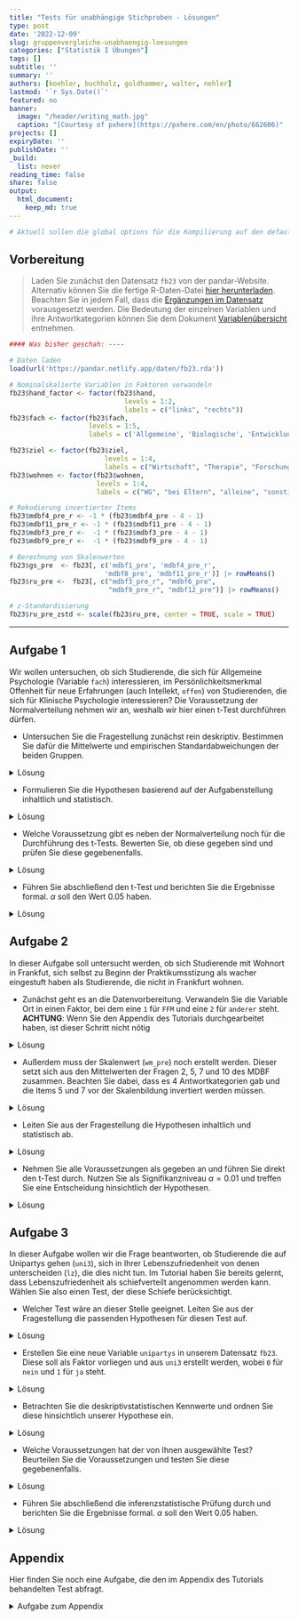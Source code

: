 ```yaml
---
title: "Tests für unabhängige Stichproben - Lösungen" 
type: post
date: '2022-12-09' 
slug: gruppenvergleiche-unabhaengig-loesungen 
categories: ["Statistik I Übungen"] 
tags: [] 
subtitle: ''
summary: '' 
authors: [koehler, buchholz, goldhammer, walter, nehler] 
lastmod: '`r Sys.Date()`'
featured: no
banner:
  image: "/header/writing_math.jpg"
  caption: "[Courtesy of pxhere](https://pxhere.com/en/photo/662606)"
projects: []
expiryDate: ''
publishDate: ''
_build:
  list: never
reading_time: false
share: false
output:
  html_document:
    keep_md: true
---
```



```r
# Aktuell sollen die global options für die Kompilierung auf den default Einstellungen gelassen werden
```

## Vorbereitung

> Laden Sie zunächst den Datensatz `fb23` von der pandar-Website. Alternativ können Sie die fertige R-Daten-Datei [<i class="fas fa-download"></i> hier herunterladen](/daten/fb23.rda). Beachten Sie in jedem Fall, dass die [Ergänzungen im Datensatz](/lehre/statistik-i/gruppenvergleiche-unabhaengig/#prep) vorausgesetzt werden. Die Bedeutung der einzelnen Variablen und ihre Antwortkategorien können Sie dem Dokument [Variablenübersicht](/lehre/statistik-i/variablen.pdf) entnehmen.


```r
#### Was bisher geschah: ----

# Daten laden
load(url('https://pandar.netlify.app/daten/fb23.rda'))

# Nominalskalierte Variablen in Faktoren verwandeln
fb23$hand_factor <- factor(fb23$hand,
                             levels = 1:2,
                             labels = c("links", "rechts"))
fb23$fach <- factor(fb23$fach,
                    levels = 1:5,
                    labels = c('Allgemeine', 'Biologische', 'Entwicklung', 'Klinische', 'Diag./Meth.'))

fb23$ziel <- factor(fb23$ziel,
                        levels = 1:4,
                        labels = c("Wirtschaft", "Therapie", "Forschung", "Andere"))
fb23$wohnen <- factor(fb23$wohnen, 
                      levels = 1:4, 
                      labels = c("WG", "bei Eltern", "alleine", "sonstiges"))

# Rekodierung invertierter Items
fb23$mdbf4_pre_r <- -1 * (fb23$mdbf4_pre - 4 - 1)
fb23$mdbf11_pre_r <- -1 * (fb23$mdbf11_pre - 4 - 1)
fb23$mdbf3_pre_r <-  -1 * (fb23$mdbf3_pre - 4 - 1)
fb23$mdbf9_pre_r <-  -1 * (fb23$mdbf9_pre - 4 - 1)

# Berechnung von Skalenwerten
fb23$gs_pre  <- fb23[, c('mdbf1_pre', 'mdbf4_pre_r', 
                        'mdbf8_pre', 'mdbf11_pre_r')] |> rowMeans()
fb23$ru_pre <-  fb23[, c("mdbf3_pre_r", "mdbf6_pre", 
                         "mdbf9_pre_r", "mdbf12_pre")] |> rowMeans()

# z-Standardisierung
fb23$ru_pre_zstd <- scale(fb23$ru_pre, center = TRUE, scale = TRUE)
```

***

## Aufgabe 1
Wir wollen untersuchen, ob sich Studierende, die sich für Allgemeine Psychologie (Variable `fach`) interessieren, im Persönlichkeitsmerkmal Offenheit für neue Erfahrungen (auch Intellekt, `offen`) von Studierenden, die sich für Klinische Psychologie interessieren? Die Voraussetzung der Normalverteilung nehmen wir an, weshalb wir hier einen t-Test durchführen dürfen. 

* Untersuchen Sie die Fragestellung zunächst rein deskriptiv. Bestimmen Sie dafür die Mittelwerte und empirischen Standardabweichungen der beiden Gruppen. 

<details><summary>Lösung</summary>

In der Variable `fach` liegen 5 verschiedene Fächer vor. Es interessieren aber nur zwei Ausprägungen davon, weshalb wir ein Subset aus unseren Daten bilden. Dieses legen wir in einem neuen Datensatz ab, den wir `data1` nennen, da er zur ersten Aufgabe gehört. 

```r
table(fb23$fach)
data1 <- fb23[fb23$fach=="Allgemeine"|fb23$fach=="Klinische", ]
```

Damit im neuen Datensatz die alten Levels nicht mehr existieren (und bspw. bei Nutzung von `table()` mit einer Häufigkeit von 0 angezeigt werden), verwenden wir den Befehl `droplevels()`.

```r
table(data1$fach)
data1$fach <- droplevels(data1$fach)
table(data1$fach)
```

Beachten Sie, dass dieses Vorgehen aber keine Personen ausschließt, die das Lieblingsfach nicht angegeben haben. Dies können wir aber durch eine weitere Reduktion des Datensatzes erreichen.

```r
data1 <- data1[!is.na(data1$fach),]

```

**Deskriptivstatistische Beantwortung der Fragestellung: grafisch**

```r
boxplot(data1$offen ~ data1$fach,
        xlab="Interessenfach", ylab="Offenheit für neue Erfahrungen", 
        las=1, cex.lab=1.5, 
        main="Interessenfach und Offenheit")
```

**Deskriptivstatistische Beantwortung der Fragestellung: statistisch**
Die `describeBy()` Funktion aus dem Paket `psych` kann uns helfen, direkt die deskriptiven Maße getrennt für unsere beiden Gruppen zu erstellen.

```r
library(psych)
describeBy(x = data1$offen, group = data1$fach)
```
Allerdings haben wir auch gelernt, dass die Funktion `describeBy()` nur Populationsschätzer für Varianz und Standardabweichung berichtet. Deshalb müssen wir die empirische Schätzung mittels der Korrektur durchführen. Hierfür gibt es natürlich verschiedene Wege. Wir ziehen uns in dem Code alle Offenheits-Werte, die Personen mit den jeweiligen Fächern angegeben haben und legen Sie jeweils in ein Objekt (`offen_A` und `offen_K`) ab. Diese Objekte sind Vektoren und enthalten somit NUR die Offenheits-Werte. Allerdings müssen wir hier fehlende Werte beachten, da es sein könnte, dass eine Person zwar die Frage nach ihrem Lieblingsfach, aber nicht die Frage nach ihrer Offenheit. In dem Beispiel kommt das zwar nicht vor, aber zur Sicherheit haben wir den Code allgemein gültig geschrieben.

```r
offen_A <- data1$offen[(data1$fach=="Allgemeine")]
sigma_A <- sd(offen_A)
n_A <- length(offen_A[!is.na(offen_A)])
sd_A <- sigma_A * sqrt((n_A - 1) / n_A)
sd_A 

offen_K <- data1$offen[(data1$fach=="Klinische")]
sigma_K <- sd(offen_K)
n_K <- length(offen_K[!is.na(offen_K)])
sd_K <- sigma_K * sqrt((n_K-1) / n_K)
sd_K
```

Mittelwert der Allgemeinen Psychologen ($M = `r round(mean(offen_A), 2)`$, $SD_ = `r round(sd_A, 2)`$ unterscheidet sich deskriptivstatistisch vom Mittelwert der Klinischen ($M = `r round(mean(offen_K), 2)`$, $SD = `r round(sd_K, 2)`$).

</details>

* Formulieren Sie die Hypothesen basierend auf der Aufgabenstellung inhaltlich und statistisch.

<details><summary>Lösung</summary>
**Hypothesen**

* Art des Effekts: Unterschiedshypothese  
* Richtung des Effekts: Ungerichtet $\rightarrow$ ungerichtete Hypothesen  
* Größe des Effekts: Unspezifisch  

Hypothesenpaar (inhaltlich):

* $H_0$: Die Offenheitswerte unterscheiden sich nicht zwischen Studierenden, die als Lieblingsfach klinische, und Studierenden, die als Lieblingsfach allgemeine Psychologie angegeben haben.
* $H_1$: Die Offenheitswerte unterscheiden sich zwischen Studierenden, die als Lieblingsfach klinische, und Studierenden, die als Lieblingsfach allgemeine Psychologie angegeben haben.

Hypothesenpaar (statistisch):  

* $H_0$: $\mu_\text{Allgemeine} =   \mu_\text{Klinische}$
* $H_1$: $\mu_\text{Allgemeine} \ne \mu_\text{Klinische}$

</details>





* Welche Voraussetzung gibt es neben der Normalverteilung noch für die Durchführung des t-Tests. Bewerten Sie, ob diese gegeben sind und prüfen Sie diese gegebenenfalls.

<details><summary>Lösung</summary>

Die zusätzlichen Voraussetzungen sind die folgenden:

1.  zwei unabhängige Stichproben $\rightarrow$ ist gegeben
2.  die einzelnen Messwerte innerhalb der Gruppen sind voneinander unabhängig (Messwert einer Vpn hat keinen Einfluss auf den Messwert einer anderen) $\rightarrow$ kann als gegeben angeommen werden
3.  Homoskedastizität: Varianzen der Variablen innerhalb der beiden Populationen sind gleich $\rightarrow$ Levene-Test

**Voraussetzungsprüfung: Varianzhomogenität**

```r
library(car)
leveneTest(data1$offen ~ data1$fach)
```
```r
levene <- leveneTest(data1$offen ~ data1$fach)
f <- round(levene$`F value`[1], 2)
p <- round(levene$`Pr(>F)`[1], 3)
```

$F$(`r levene$Df[1]`, `r levene$Df[2]`) = `r f`, $p$ = `r p` $\rightarrow$ Das Ergebnis ist nicht signifikant, die $H_0$ wird beibehalten und Varianzhomogenität angenommen.
</details>

* Führen Sie abschließend den t-Test und berichten Sie die Ergebnisse formal. $\alpha$ soll den Wert 0.05 haben.

<details><summary>Lösung</summary>

**Durchführung des _t_-Tests**

```r
t.test(data1$offen ~ data1$fach,           # abhängige Variable ~ unabhängige Variable
       paired = F,                   # Stichproben sind unabhängig 
       alternative = "two.sided",         # zweiseitige Testung
       var.equal = T,                # Varianzhomogenität ist gegeben (-> Levene-Test)
       conf.level = .95)             # alpha = .05 
```

```r
ttest <- t.test(data1$offen ~ data1$fach, paired = F, alternative = "two.sided", var.equal = T, conf.level = .95) 
```

**Formales Berichten des Ergebnisses**

Es wurde untersucht, ob sich Studierende, die sich für Allgemeine Psychologie interessieren, im Persönlichkeitsmerkmal Offenheit für neue Erfahrungen von Studierenden, die sich für Klinische Psychologie interessieren, unterscheiden. Deskriptiv liegt ein solcher Unterschied vor: Die Mittelwerte betragen `r round(mean(offen_A), 2)` (Allgemeine, $SD = `r round(mean(sd_A), 2)`$) und `r round(mean(offen_K), 2)` (Klinische, $SD = `r round(mean(sd_K), 2)`$). Der entsprechende $t$-Test zeigt jedoch ein nicht signifikantes Ergebnis (_t_(_df_ = `r ttest$parameter`, zweis.) = `r round(ttest$statistic, 2)`, $p$ = `r round(ttest$p.value, 3)`). Die Nullhypothese konnte nicht verworfen werden und wird beibehalten. Die Studierenden unterscheiden sich nicht im Persönlichkeitsmerkmal *Offenheit für neue Erfahrungen* unabhängig davon, ob sie sich für Allgemeine Psychologie oder für Klinische Psychologie interessieren.

</details>

## Aufgabe 2

In dieser Aufgabe soll untersucht werden, ob sich Studierende mit Wohnort in Frankfut, sich selbst zu Beginn der Praktikumsstizung als wacher eingestuft haben als Studierende, die nicht in Frankfurt wohnen.

* Zunächst geht es an die Datenvorbereitung. Verwandeln Sie die Variable Ort in einen Faktor, bei dem eine `1` für `FFM` und eine `2` für `anderer` steht. **ACHTUNG**: Wenn Sie den Appendix des Tutorials durchgearbeitet haben, ist dieser Schritt nicht nötig

<details><summary>Lösung</summary>

```r
# Achtung, nur einmal durchführen (ansonsten Datensatz neu einladen und Code erneut durchlaufen lassen!)
fb23$ort <- factor(fb23$ort, levels=c(1,2), labels=c("FFM", "anderer"))
```

</details>

* Außerdem muss der Skalenwert (`wm_pre`) noch erstellt werden. Dieser setzt sich aus den Mittelwerten der Fragen 2, 5, 7 und 10 des MDBF zusammen. Beachten Sie dabei, dass es 4 Antwortkategorien gab und die Items 5 und 7 vor der Skalenbildung invertiert werden müssen.

<details><summary>Lösung</summary>

```r
# Rekodierung invertierter Items
fb23$mdbf5_pre_r <- -1 * (fb23$mdbf5_pre - 4 - 1)
fb23$mdbf7_pre_r <- -1 * (fb23$mdbf7_pre - 4 - 1)

# Berechnung von Skalenwerten
fb23$wm_pre  <- fb23[, c('mdbf1_pre', 'mdbf5_pre_r', 
                        'mdbf7_pre_r', 'mdbf10_pre')] |> rowMeans()
```

</details>

* Leiten Sie aus der Fragestellung die Hypothesen inhaltlich und statistisch ab.

<details><summary>Lösung</summary>

**Hypothesen**

* Art des Effekts: Unterschiedshypothese  
* Richtung des Effekts: Gerichtet $\rightarrow$ gerichtete Hypothesen  
* Größe des Effekts: Unspezifisch  

Hypothesenpaar (inhaltlich):

* $H_0$: Studierende, die in Frankfurt wohnen, schätzen sich selbst zu Beginn des Praktikums weniger oder gleich wach ein als Studierende, die nicht in Frankfurt wohnen.
* $H_1$: Studierende, die in Frankfurt wohnen, schätzen sich selbst zu Beginn des Praktikums wacher ein als Studierende, die nicht in Frankfurt wohnen.

Hypothesenpaar (statistisch):  

* $H_0$: $\mu_\text{FFM} \leq   \mu_\text{andere}$
* $H_1$: $\mu_\text{FFM} > \mu_\text{andere}$

</details>

* Nehmen Sie alle Voraussetzungen als gegeben an und führen Sie direkt den t-Test durch. Nutzen Sie als Signifikanzniveau $\alpha = 0.01$ und treffen Sie eine Entscheidung hinsichtlich der Hypothesen.

<details><summary>Lösung</summary>


```r
t.test(fb23$wm_pre ~ fb23$ort,           # abhängige Variable ~ unabhängige Variable
       paired = F,                   # Stichproben sind unabhängig 
       alternative = "greater",         # einseitige Testung
       var.equal = T,                # Varianzhomogenität ist gegeben (-> Levene-Test)
       conf.level = .99)             # alpha = .05 
```

In der inferenzstatistischen Testung zeigt sich kein signifikanter Unterschied. Wir würden also die $H0$ beibehalten, auch wenn der Mittelwert der Gruppe FFM deskriptiv ein wenig größer ist.

</details>



## Aufgabe 3

In dieser Aufgabe wollen wir die Frage beantworten, ob Studierende die auf Unipartys gehen (`uni3`), sich in Ihrer Lebenszufriedenheit von denen unterscheiden (`lz`), die dies nicht tun. Im Tutorial haben Sie bereits gelernt, dass Lebenszufriedenheit als schiefverteilt angenommen werden kann. Wählen Sie also einen Test, der diese Schiefe berücksichtigt.

* Welcher Test wäre an dieser Stelle geeignet. Leiten Sie aus der Fragestellung die passenden Hypothesen für diesen Test auf.

<details><summary>Lösung</summary>

**Hypothesen**

* Art des Effekts: Unterschiedshypothese  
* Richtung des Effekts: Gerichtet $\rightarrow$ gerichtete Hypothesen  
* Größe des Effekts: Unspezifisch  

Hypthesenpaar (Inhaltlich):  

* $H_0$: Studierende, die Unipartys besuchen, erreichen im Mittel gleiche Werte der Lebenszufriedenheit wie Studierende, die diese Partys nicht besuchen.
* $H_1$: Studierende, die Unipartys besuchen, erreichen im Mittel unterschiedliche Werte der Lebenszufriedenheit als Studierende, die diese Partys nicht besuchen.

Hypthesenpaar (statistisch):  

* $H_0$: $\eta_\text{Unipartys} \neq \eta_\text{keine Unipartys}$  
* $H_1$: $\eta_\text{Unipartys} =   \eta_\text{keine Unipartys}$

</details>

* Erstellen Sie eine neue Variable `unipartys` in unserem Datensatz `fb23`. Diese soll als Faktor vorliegen und aus `uni3` erstellt werden, wobei `0` für `nein` und `1` für `ja` steht.

<details><summary>Lösung</summary>
```r
# Nominalskalierte Variablen in Faktoren verwandeln
fb23$unipartys <- factor(fb23$uni3,
                             levels = 0:1,
                             labels = c("nein", "ja"))
```


</details>


* Betrachten Sie die deskriptivstatistischen Kennwerte und ordnen Sie diese hinsichtlich unserer Hypothese ein.

<details><summary>Lösung</summary>

**Deskriptivstatistische Beantwortung der Fragestellung: grafisch**

```r
boxplot(fb23$lz ~ fb23$unipartys,
        ylab="Lebenszufriedenheit", 
        las=1, cex.lab=1.5, 
        main="Unipartys und Lebenszufriedenheit")
```

**Deskriptivstatistische Beantwortung der Fragestellung: statistisch**

```r
describeBy(fb23$lz, fb23$unipartys)
```

```r
deskr <- describeBy(fb23$lz, fb23$unipartys)
party <- summary(fb23[which(fb23$unipartys=="ja"), "lz"])
noparty <- summary(fb23[which(fb23$unipartys=="nein"), "lz"])
```

Rein deskriptiv unterscheiden sich die beiden Gruppen in ihrer mittleren Lebenszufriedenheit

</details>

* Welche Voraussetzungen hat der von Ihnen ausgewählte Test? Beurteilen Sie die Voraussetzungen und testen Sie diese gegebenenfalls.

<details><summary>Lösung</summary>

1.  zwei unabhängige Stichproben $\rightarrow$ ok
2.  die einzelnen Messwerte sind innerhalb der beiden Gruppen voneinander unabhängig (Messwert einer Vpn hat keinen Einfluss auf den Messwert einer anderen) $\rightarrow$ ok
3.  das untersuchte Merkmal ist stetig (mindestens singulär-ordinal skaliert) $\rightarrow$ Fragebogenscore mit begrenzter Anzahl, aber wir nehmen diese als nahe genug an $\infty$ an
4.  das Merkmal folgt in beiden Gruppen der gleichen Verteilung

**Voraussetzungsprüfung: gleiche Verteilung**

```r
par(mfrow=c(1,2))
lz_party <- fb23[which(fb23$unipartys=="ja"), "lz"]
hist(lz_party, xlim=c(1,9), ylim=c(0,0.5), main="Lebenzufriedenheit\n(Unipartys)", xlab="", ylab="", las=1, prob=T)
curve(dnorm(x, mean=mean(lz_party, na.rm=T), sd=sd(lz_party, na.rm=T)), col="red", lwd=2, add=T)
qqnorm(lz_party)
qqline(lz_party, col="red")
```


```r
par(mfrow=c(1,2))
lz_noparty <- fb23[which(fb23$unipartys=="nein"), "lz"]
hist(lz_noparty, xlim=c(1,9), main="Lebenszufriedenheit\n(Keine Unipartys)", xlab="", ylab="", las=1, prob=T)
curve(dnorm(x, mean=mean(lz_noparty, na.rm=T), sd=sd(lz_noparty, na.rm=T)), col="red", lwd=2, add=T)
qqnorm(lz_noparty)
qqline(lz_noparty, col="red")
```

```r
leveneTest(fb23$lz ~ fb23$unipartys)
``` 


</details>

* Führen Sie abschließend die inferenzstatistische Prüfung durch und berichten Sie die Ergebnisse formal. $\alpha$ soll den Wert 0.05 haben.

<details><summary>Lösung</summary>

**Durchführung des Wilcoxon-Tests**

```r
wilcox.test(fb23$lz ~ fb23$unipartys, # abhängige Variable ~ unabhängige Variable
       paired = F,                   # Stichproben sind unabhängig 
       alternative = "two.sided",      # zweiseitige Testung 
       conf.level = .95)             # alpha = .05 
```

```r
wilcox <- wilcox.test(fb23$lz ~ fb23$unipartys, paired = F, alternative = "two.sided",  conf.level = .95)
```

**Formales Berichten des Ergebnisses** 

Es wurde untersucht, ob Studierende, die auf Unipartys gehen, sich in der Lebenszufriedenheit von denen unterscheiden, die das nicht tun. Deskriptiv  zeigt sich, dass die Uniparty-Gänger:innen zufriedener sind ($Mdn = `r round(deskr$ja$median, 1)`$) als die, die das nicht tun ($Mdn = `r round(deskr$nein$median, 1)`$). entsprechende Wilcoxon-Test zeigt ein signifikantes Ergebnis ($W = `r round(wilcox$statistic, 1)`$, $p = `r round(wilcox$p.value, 3)`$). Die Nullhypothese wird daher verworfen. Studierende, die auf Unipartys gehen, unterscheiden sich im Mittel in ihrer Lebenszufriedenheit von denen, die dies nicht tun.


</details>



## Appendix

Hier finden Sie noch eine Aufgabe, die den im Appendix des Tutorials behandelten Test abfragt.

<details><summary> Aufgabe zum Appendix </summary>
Ist die Wahrscheinlichkeit dafür, neben dem Studium einen Job (`job`) zu haben, die gleiche für Erstsemesterstudierende der Psychologie die in einer Wohngemeinschaft wohnen wie für Studierenden die bei ihren Eltern wohnen (`wohnen`)? Führen Sie die Testung mit $\alpha = 0.05$ durch.

<details><summary>Lösung</summary>

Beide Variablen sind nominalskaliert $\rightarrow \chi^2$-Test

**Vorbereitung der Daten**

Die Variable `job` wurde schon im Appendix des Tutorials erstellt. Trotzdem hier nochmal zur Sicherheit, damit das Dokument der Lösungen in sich stimmig ist. Wenn Sie diesen Befehl schon ausgeführt haben, sollten Sie ihn aber nicht nochmal ausführen. Sonst müssen Sie den Datensatz neu laden und bis zu diesem Zeitpunkt wieder ausführen.

```r
fb23$job <- factor(fb23$job, levels=c(1,2), labels=c("nein", "ja"))
``` 

Weiterhin gibt es bei der Variable `wohnen` mehr als die beiden Ausprägungen, die wir vergleichen wollen. Also reduzieren wir den Datensatz und legen den neuen Datensatz unter dem Namen `data4` für die dritte Aufgabe ab.

```r
data4 <- fb23[(which(fb23$wohnen=="WG"|fb23$wohnen=="bei Eltern")),] # Neuer Datensatz der nur Personen beinhaltet, die entweder bei den Eltern oder in einer WG wohnen
levels(data4$wohnen)
data4$wohnen <- droplevels(data4$wohnen) 
# Levels "alleine" und "sonstiges" wurden eliminiert
levels(data4$wohnen)
``` 

**Voraussetzungen**  

1. Die einzelnen Beobachtungen sind voneinander unabhängig $\rightarrow$ ok
2. Jede Person lässt sich eindeutig einer Kategorie bzw. Merkmalskombination zuordnen $\rightarrow$ ok
3. Zellbesetzung für alle $n_{ij}$ > 5 $\rightarrow$ Prüfung anhand von Häufigkeitstabelle 

```r
tab <- table(data4$wohnen, data4$job)
tab
```

$\rightarrow n_{ij}$ > 5 in allen Zellen gegeben

**Hypothesen**

* Art des Effekts: Zusammenhangshypothese
* Richtung des Effekts: Ungerichtet
* Größe des Effekts: Unspezifisch

Hyothesenpaar (inhaltlich):  

* $H_0$: Studierende die in einer WG wohnen und Studierende die bei ihren Eltern wohnen haben mit gleicher Wahrscheinlichkeit einen Job bzw. keinen Job.  
* $H_1$: Studierende die in einer WG wohnen und Studierende die bei ihren Eltern wohnen unterscheiden sich in der Wahrscheinlichkeit einen Job bzw. keinen Job neben dem Studium zu haben.  

Hypothesenpaar (statistisch):  

* $H_0$: $\pi_{ij} =    \pi_{i\bullet} \cdot \pi_{\bullet j}$  
* $H_1$: $\pi_{ij} \neq \pi_{i\bullet} \cdot \pi_{\bullet j}$ 

**Durchführung des $\chi^2$-Test in R**

```r
chisq.test(tab, correct=FALSE)
```

```r
chi2 <- chisq.test(tab, correct=FALSE)

```

$\chi^2$ = `r round(chi2$statistic, 3)`, df = `r chi2$parameter`, p = `r round(chi2$p.value, 3)` $\rightarrow H_0$

**Effektstärke Phi ($\phi$)**

```r
library(psych)
phi(tab)
```

**Ergebnisinterpretation**

Es wurde untersucht, ob sich Studierende die in einer WG wohnen und Studierende die bei ihren Eltern wohnen darin unterscheiden, ob sie einen Job haben oder nicht (Job vs. kein Job). Zur Beantwortung der Fragestellung wurde ein Vierfelder-Chi-Quadrat-Test für unabhängige Stichproben berechnet. Der Zusammenhang zwischen Wohnsituation und Berufstätigkeit ist nicht signifikant ($\chi^2$(`r chi2$parameter`) = `r round(chi2$statistic, 3)`, _p_ = `r round(chi2$p.value, 3)`), somit wird die Nullhypothese beibehalten. Der Effekt ist von vernachlässigbarer Stärke ($\phi$ = `r phi(tab)`). Studierende die in einer WG wohnen und Studierende die bei ihren Eltern wohnen haben also mit gleicher Wahrscheinlichkeit einen Job bzw. keinen Job. 
</details>
</details>